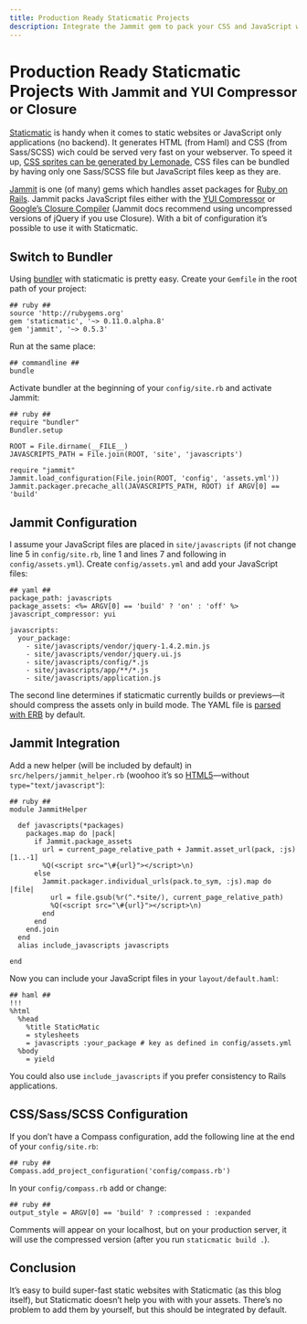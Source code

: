 ```yaml
---
title: Production Ready Staticmatic Projects
description: Integrate the Jammit gem to pack your CSS and JavaScript with YUI compressor or Closure in Staticmatic projects.
---
```



<h1>
  Production Ready Staticmatic Projects
  <small>With Jammit and YUI Compressor or Closure</small>
</h1>

[Staticmatic](http://www.staticmatic.net/) is handy when it comes to static websites or JavaScript only applications (no backend). It generates HTML (from Haml) and CSS (from Sass/SCSS) wich could be served very fast on your webserver. To speed it up, [CSS sprites can be generated by Lemonade](Lemonade-CSS-Sprites-for-Sass-Compass.html), CSS files can be bundled by having only one Sass/SCSS file but JavaScript files keep as they are.
    
[Jammit](http://github.com/documentcloud/jammit) is one (of many) gems which handles asset packages for [Ruby on Rails](http://www.rubyonrails.org). Jammit packs JavaScript files either with the [YUI Compressor](http://developer.yahoo.com/yui/compressor/) or [Google’s Closure Compiler](http://code.google.com/intl/de-DE/closure/compiler/) (Jammit docs recommend using uncompressed versions of jQuery if you use Closure). With a bit of configuration it’s possible to use it with Staticmatic.
    
    
Switch to Bundler
-----------------
    
Using [bundler](http://gembundler.com/) with staticmatic is pretty easy. Create your `Gemfile` in the root path of your project:

    ## ruby ##
    source 'http://rubygems.org'
    gem 'staticmatic', '~> 0.11.0.alpha.8'
    gem 'jammit', '~> 0.5.3'

Run at the same place:
  
    ## commandline ##
    bundle
  
Activate bundler at the beginning of your `config/site.rb` and activate Jammit:
    
    ## ruby ##
    require "bundler"
    Bundler.setup
    
    ROOT = File.dirname(__FILE__)
    JAVASCRIPTS_PATH = File.join(ROOT, 'site', 'javascripts')
    
    require "jammit"
    Jammit.load_configuration(File.join(ROOT, 'config', 'assets.yml'))
    Jammit.packager.precache_all(JAVASCRIPTS_PATH, ROOT) if ARGV[0] == 'build'

Jammit Configuration
--------------------

I assume your JavaScript files are placed in `site/javascripts` (if not change line 5 in `config/site.rb`, line 1 and lines 7 and following in `config/assets.yml`). Create `config/assets.yml` and add your JavaScript files:

    ## yaml ##
    package_path: javascripts
    package_assets: <%= ARGV[0] == 'build' ? 'on' : 'off' %>
    javascript_compressor: yui

    javascripts:
      your_package:
        - site/javascripts/vendor/jquery-1.4.2.min.js
        - site/javascripts/vendor/jquery.ui.js
        - site/javascripts/config/*.js
        - site/javascripts/app/**/*.js
        - site/javascripts/application.js

The second line determines if staticmatic currently builds or previews—it should compress the assets only in build mode.
The YAML file is [parsed with ERB](http://rrn.dk/rubys-erb-templating-system) by default.
    
    
Jammit Integration
------------------
    
Add a new helper (will be included by default) in `src/helpers/jammit_helper.rb` (woohoo it’s so [HTML5](HTML5-with-CSS-for-Safari,-Firefox,-Opera-and-IE.html)—without `type="text/javascript"`):

    ## ruby ##
    module JammitHelper
    
      def javascripts(*packages)
        packages.map do |pack|
          if Jammit.package_assets
            url = current_page_relative_path + Jammit.asset_url(pack, :js)[1..-1]
            %Q(<script src="\#{url}"></script>\n)
          else
            Jammit.packager.individual_urls(pack.to_sym, :js).map do |file|
              url = file.gsub(%r(^.*site/), current_page_relative_path)
              %Q(<script src="\#{url}"></script>\n)
            end
          end
        end.join
      end
      alias include_javascripts javascripts
    
    end

Now you can include your JavaScript files in your `layout/default.haml`:

    ## haml ##
    !!!
    %html
      %head
        %title StaticMatic
        = stylesheets
        = javascripts :your_package # key as defined in config/assets.yml
      %body
        = yield

You could also use `include_javascripts` if you prefer consistency to Rails applications.


CSS/Sass/SCSS Configuration
---------------------------

If you don’t have a Compass configuration, add the following line at the end of your `config/site.rb`:

    ## ruby ##
    Compass.add_project_configuration('config/compass.rb')

In your `config/compass.rb` add or change:

    ## ruby ##
    output_style = ARGV[0] == 'build' ? :compressed : :expanded

Comments will appear on your localhost, but on your production server, it will use the compressed version (after you run `staticmatic build .`).


Conclusion
----------

It’s easy to build super-fast static websites with Staticmatic (as this blog itself), but Staticmatic doesn’t help you with with your assets. There’s no problem to add them by yourself, but this should be integrated by default.
    
